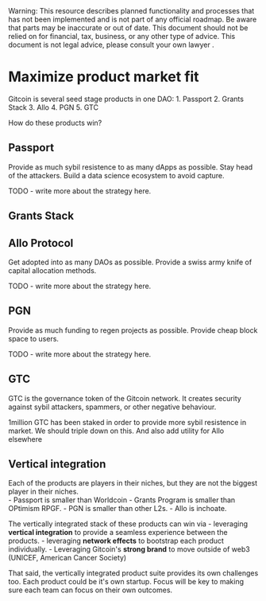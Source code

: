 
<Callout type="warning">
  Warning: This resource describes planned functionality and processes that has
  not been implemented and is not part of any official roadmap. Be aware that parts may be inaccurate or out of
  date.  This document should not be relied on for financial, tax, business, or any other type of advice.  This document is not legal advice, please consult your own lawyer .
</Callout>

# Maximize product market fit

Gitcoin is several seed stage products in one DAO:
    1. Passport
    2. Grants Stack 
    3. Allo 
    4. PGN
    5. GTC

How do these products win?

## Passport

Provide as much sybil resistence to as many dApps as possible.
Stay head of the attackers.
Build a data science ecosystem to avoid capture.

TODO - write more about the strategy here.

## Grants Stack
## Allo Protocol

Get adopted into as many DAOs as possible.
Provide a swiss army knife of capital allocation methods.

TODO - write more about the strategy here.

## PGN

Provide as much funding to regen projects as possible.
Provide cheap block space to users.

TODO - write more about the strategy here.

## GTC

GTC is the governance token of the Gitcoin network.  It creates security against sybil attackers, spammers, or other negative behaviour.

1million GTC has been staked in order to provide more sybil resistence in market.  We should triple down on this.  And also add utility for Allo elsewhere

## Vertical integration

Each of the products are players in their niches, but they are not the biggest player in their niches.  
    - Passport is smaller than Worldcoin
    - Grants Program is smaller than OPtimism RPGF.
    - PGN is smaller than other L2s.
    - Allo is inchoate.

The vertically integrated stack of these products can win via
    - leveraging **vertical integration** to provide a seamless experience between the products.
    - leveraging **network effects** to bootstrap each product individually.
    - Leveraging Gitcoin's **strong brand** to move outside of web3 (UNICEF, American Cancer Society)

That said, the vertically integrated product suite provides its own challenges too.  Each product could be it's own startup.  Focus will be key to making sure each team can focus on their own outcomes.


